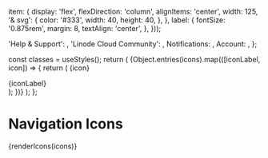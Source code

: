 
<Meta title="Core Styles/Icons/Navigation Icons" />

  item: {
    display: 'flex',
    flexDirection: 'column',
    alignItems: 'center',
    width: 125,
    '& svg': {
      color: '#333',
      width: 40,
      height: 40,
    },
  },
  label: {
    fontSize: '0.875rem',
    margin: 8,
    textAlign: 'center',
  },
}));

  'Help & Support': <TooltipIcon />,
  'Linode Cloud Community': <Community />,
  Notifications: <Bell />,
  Account: <UserIcon />,
};

  const classes = useStyles();
  return (
    <Grid container spacing={2}>
      {Object.entries(icons).map(([iconLabel, icon]) => {
        return (
          <Grid key={iconLabel} className={classes.item}>
            {icon}
            <div className={classes.label}>{iconLabel}</div>
          </Grid>
        );
      })}
    </Grid>
  );
};

# Navigation Icons

<Canvas>{renderIcons(icons)}</Canvas>
